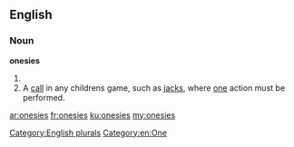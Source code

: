 ==English==

===Noun===
'''onesies'''

# {{plural of|onesie}}
# A [[call]] in any childrens game, such as [[jacks]], where [[one]] action must be performed.

[[Category:English plurals]]
[[Category:en:One]]

[[ar:onesies]]
[[fr:onesies]]
[[ku:onesies]]
[[my:onesies]]